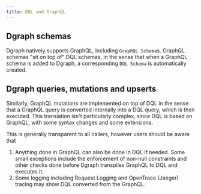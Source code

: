 ```yaml
---
title: DQL and GraphQL
---
```


## Dgraph schemas

Dgraph natively supports GraphQL, including `GraphQL Schema`s. GraphQL schemas
"sit on top of" DQL schemas, in the sense that when a GraphQL schema is added to
Dgraph, a corresponding `DQL Schema` is automatically created.

## Dgraph queries, mutations and upserts

Similarly, GraphQL mutations are implemented on top of DQL in the sense that a
GraphQL query is converted internally into a DQL query, which is then executed.
This translation isn't particularly complex, since DQL is based on GraphQL, with
some syntax changes and some extensions.

This is generally transparent to all callers, however users should be aware that

1. Anything done in GraphQL can also be done in DQL if needed. Some small
   exceptions include the enforcement of non-null constraints and other checks
   done before Dgraph transpiles GraphQL to DQL and executes it.
2. Some logging including Request Logging and OpenTrace (Jaeger) tracing may
   show DQL converted from the GraphQL.
